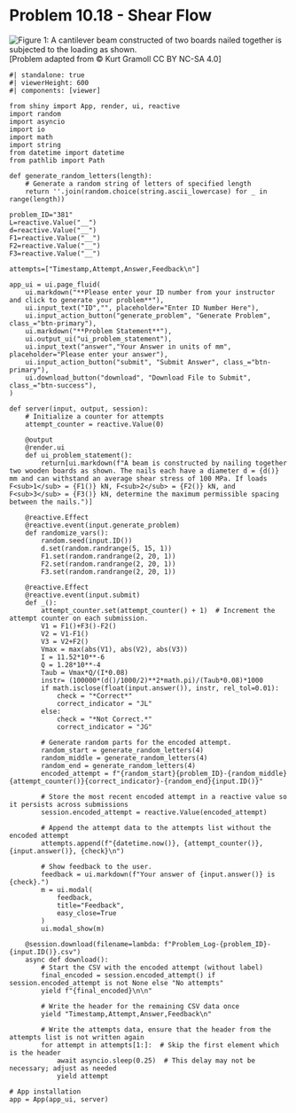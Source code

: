 # Problem 10.18 - Shear Flow {.unnumbered}

![Figure 1: A cantilever beam constructed of two boards nailed together is subjected to the loading as shown.](images/381.png){fig-alt="A beam of legnth 2L is mounted to the wall on the left side. A force of F1 is applied a distance of L/2 from the wall, a force of F2 is applied a distance of L from the wall, and a force F3 is applied a distance of 2L from the wall. The beam has a rectangular cross section of height 12 cm and width 8 cm. A nail is in the center of the beam holding two pieces together."}
\[Problem adapted from © Kurt Gramoll CC BY NC-SA 4.0\]

```shinylive-python
#| standalone: true
#| viewerHeight: 600
#| components: [viewer]

from shiny import App, render, ui, reactive
import random
import asyncio
import io
import math
import string
from datetime import datetime
from pathlib import Path

def generate_random_letters(length):
    # Generate a random string of letters of specified length
    return ''.join(random.choice(string.ascii_lowercase) for _ in range(length))  

problem_ID="381"
L=reactive.Value("__")
d=reactive.Value("__")
F1=reactive.Value("__")
F2=reactive.Value("__")
F3=reactive.Value("__")
  
attempts=["Timestamp,Attempt,Answer,Feedback\n"]

app_ui = ui.page_fluid(
    ui.markdown("**Please enter your ID number from your instructor and click to generate your problem**"),
    ui.input_text("ID","", placeholder="Enter ID Number Here"),
    ui.input_action_button("generate_problem", "Generate Problem", class_="btn-primary"),
    ui.markdown("**Problem Statement**"),
    ui.output_ui("ui_problem_statement"),
    ui.input_text("answer","Your Answer in units of mm", placeholder="Please enter your answer"),
    ui.input_action_button("submit", "Submit Answer", class_="btn-primary"),
    ui.download_button("download", "Download File to Submit", class_="btn-success"),
)

def server(input, output, session):
    # Initialize a counter for attempts
    attempt_counter = reactive.Value(0)

    @output
    @render.ui
    def ui_problem_statement():
        return[ui.markdown(f"A beam is constructed by nailing together two wooden boards as shown. The nails each have a diameter d = {d()} mm and can withstand an average shear stress of 100 MPa. If loads F<sub>1</sub> = {F1()} kN, F<sub>2</sub> = {F2()} kN, and F<sub>3</sub> = {F3()} kN, determine the maximum permissible spacing between the nails.")]
    
    @reactive.Effect
    @reactive.event(input.generate_problem)
    def randomize_vars():
        random.seed(input.ID())
        d.set(random.randrange(5, 15, 1))
        F1.set(random.randrange(2, 20, 1))
        F2.set(random.randrange(2, 20, 1))
        F3.set(random.randrange(2, 20, 1))
        
    @reactive.Effect
    @reactive.event(input.submit)
    def _():
        attempt_counter.set(attempt_counter() + 1)  # Increment the attempt counter on each submission.
        V1 = F1()+F3()-F2()
        V2 = V1-F1()
        V3 = V2+F2()
        Vmax = max(abs(V1), abs(V2), abs(V3))
        I = 11.52*10**-6
        Q = 1.28*10**-4
        Taub = Vmax*Q/(I*0.08)
        instr= (100000*(d()/1000/2)**2*math.pi)/(Taub*0.08)*1000
        if math.isclose(float(input.answer()), instr, rel_tol=0.01):
            check = "*Correct*"
            correct_indicator = "JL"
        else:
            check = "*Not Correct.*"
            correct_indicator = "JG"

        # Generate random parts for the encoded attempt.
        random_start = generate_random_letters(4)
        random_middle = generate_random_letters(4)
        random_end = generate_random_letters(4)
        encoded_attempt = f"{random_start}{problem_ID}-{random_middle}{attempt_counter()}{correct_indicator}-{random_end}{input.ID()}"

        # Store the most recent encoded attempt in a reactive value so it persists across submissions
        session.encoded_attempt = reactive.Value(encoded_attempt)

        # Append the attempt data to the attempts list without the encoded attempt
        attempts.append(f"{datetime.now()}, {attempt_counter()}, {input.answer()}, {check}\n")

        # Show feedback to the user.
        feedback = ui.markdown(f"Your answer of {input.answer()} is {check}.")
        m = ui.modal(
            feedback,
            title="Feedback",
            easy_close=True
        )
        ui.modal_show(m)

    @session.download(filename=lambda: f"Problem_Log-{problem_ID}-{input.ID()}.csv")
    async def download():
        # Start the CSV with the encoded attempt (without label)
        final_encoded = session.encoded_attempt() if session.encoded_attempt is not None else "No attempts"
        yield f"{final_encoded}\n\n"
        
        # Write the header for the remaining CSV data once
        yield "Timestamp,Attempt,Answer,Feedback\n"
        
        # Write the attempts data, ensure that the header from the attempts list is not written again
        for attempt in attempts[1:]:  # Skip the first element which is the header
            await asyncio.sleep(0.25)  # This delay may not be necessary; adjust as needed
            yield attempt

# App installation
app = App(app_ui, server)
```
